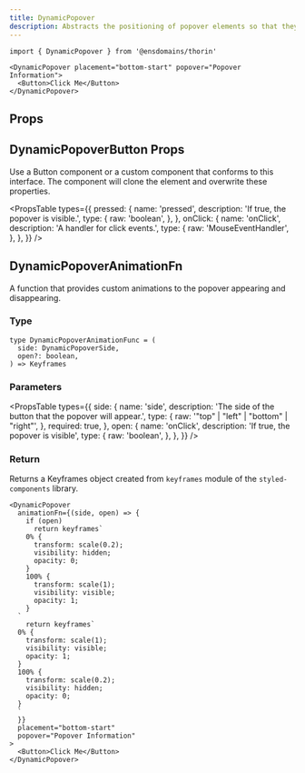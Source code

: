 ```yaml
---
title: DynamicPopover
description: Abstracts the positioning of popover elements so that they are visible on the screen
---
```


```tsx
import { DynamicPopover } from '@ensdomains/thorin'
```

```tsx live=true  expand=ture minHeight=300px
<DynamicPopover placement="bottom-start" popover="Popover Information">
  <Button>Click Me</Button>
</DynamicPopover>
```

## Props

<PropsTable sourceLink={sourceLink} types={types} />

## DynamicPopoverButton Props

Use a Button component or a custom component that conforms to this interface. The component will clone the element and overwrite these properties.

<PropsTable
  types={{
    pressed: {
      name: 'pressed',
      description: 'If true, the popover is visible.',
      type: {
        raw: 'boolean',
      },
    },
    onClick: {
      name: 'onClick',
      description: 'A handler for click events.',
      type: {
        raw: 'MouseEventHandler<HTMLElement>',
      },
    },
  }}
/>

## DynamicPopoverAnimationFn

A function that provides custom animations to the popover appearing and disappearing.

### Type

```tsx
type DynamicPopoverAnimationFunc = (
  side: DynamicPopoverSide,
  open?: boolean,
) => Keyframes
```

### Parameters

<PropsTable
  types={{
    side: {
      name: 'side',
      description: 'The side of the button that the popover will appear.',
      type: {
        raw: '"top" | "left" | "bottom" | "right"',
      },
      required: true,
    },
    open: {
      name: 'onClick',
      description: 'If true, the popover is visible',
      type: {
        raw: 'boolean',
      },
    },
  }}
/>

### Return

Returns a Keyframes object created from `keyframes` module of the `styled-components` library.

```tsx live=true expand=ture minHeight=300px
<DynamicPopover
  animationFn={(side, open) => {
    if (open)
      return keyframes`
    0% {
      transform: scale(0.2);
      visibility: hidden;
      opacity: 0;
    }
    100% {
      transform: scale(1);
      visibility: visible;
      opacity: 1;
    }
  `
    return keyframes`
  0% {
    transform: scale(1);
    visibility: visible;
    opacity: 1;  
  }
  100% {
    transform: scale(0.2);
    visibility: hidden;
    opacity: 0;  
  }
  `
  }}
  placement="bottom-start"
  popover="Popover Information"
>
  <Button>Click Me</Button>
</DynamicPopover>
```
